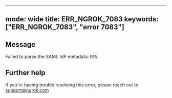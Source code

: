 
---
mode: wide
title: ERR_NGROK_7083
keywords: ["ERR_NGROK_7083", "error 7083"]
---

## Message
Failed to parse the SAML IdP metadata: `ERR`.




## Further help
If you're having trouble resolving this error, please reach out to [support@ngrok.com](mailto:support@ngrok.com?subject=Help%20with%20ERR_NGROK_7083)

